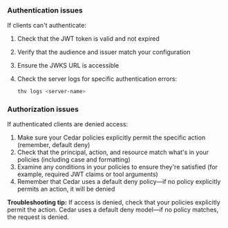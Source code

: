 ### Authentication issues

If clients can't authenticate:

1. Check that the JWT token is valid and not expired
2. Verify that the audience and issuer match your configuration
3. Ensure the JWKS URL is accessible
4. Check the server logs for specific authentication errors:

   ```bash
   thv logs <server-name>
   ```

### Authorization issues

If authenticated clients are denied access:

1. Make sure your Cedar policies explicitly permit the specific action
   (remember, default deny)
2. Check that the principal, action, and resource match what's in your policies
   (including case and formatting)
3. Examine any conditions in your policies to ensure they're satisfied (for
   example, required JWT claims or tool arguments)
4. Remember that Cedar uses a default deny policy—if no policy explicitly
   permits an action, it will be denied

**Troubleshooting tip:** If access is denied, check that your policies
explicitly permit the action. Cedar uses a default deny model—if no policy
matches, the request is denied.
